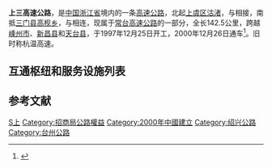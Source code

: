 {{中国高速公路信息框
| 编号 = G1522
| 名称 = 常台高速公路（沽渚 - 吴岙） 
| 路線簡稱 = 上三 
| 总里程 = 142
| 起點 = 上虞区沽渚枢纽
| 終點 = 三门县吴岙枢纽
| 已通车里程 = 142.5
| 始建日期 = 1997年12月25日
| 最近通车日期 = 2000年12月26日
}}
'''上三高速公路'''，是[[中国|中国]][[浙江省|浙江省]]境内的一条[[高速公路|高速公路]]，北起[[上虞区|上虞区]][[沽渚|沽渚]]，与{{China Expwy Name|G92}}相接，南抵[[三门县|三门县]][[高枧乡|高枧乡]]，与{{China Expwy Name|G15}}相连，现属于[[常台高速公路|常台高速公路]]的一部分，全长142.5公里，跨越[[嵊州市|嵊州市]]、[[新昌县|新昌县]]和[[天台县|天台县]]，于1997年12月25日开工，2000年12月26日通车<ref>{{Cite web |title=上三高速公路建成通车 |url=http://www.sx.gov.cn/art/2005/6/8/art_1462516_17007418.html |accessdate=2020-03-11 |work=www.sx.gov.cn |archive-date=2020-03-11 |archive-url=https://web.archive.org/web/20200311040916/http://www.sx.gov.cn/art/2005/6/8/art_1462516_17007418.html |dead-url=no }}</ref>。旧时称杭温高速。
== 互通枢纽和服务设施列表 ==
{{Start expwy exit box|place=1}}
{{Expwy exit item|type=H|index=194/195|dist start=194/195|name=沽渚|place=[[绍兴市|绍兴市]]<br/>[[上虞区|上虞区]]|place rows=6|highway connection={{China Expwy Name|G1522|[[嘉绍大桥|嘉绍大桥]]}}<br/>{{China Expwy Name|G92}}}}
{{Expwy exit item|type=EH|index=197|dist start=197|name=道墟|highway connection={{China Expwy Name|S24|P=Zhejiang}}|road connection={{中国国道名|329}}}}
{{Expwy exit item|type=E|index=201|dist start=201|name=东关|road connection={{中国国道名|104}}}}
{{Expwy exit item|type=E|index=206|dist start=206|name=蒿坝|road connection=春晖工业大道（{{中国国道名|104}}）}}
{{Expwy exit item|type=E|index=216|dist start=216|name=上浦|road connection={{中国国道名|104}}}}
{{Expwy exit item|type=E|index=225|dist start=225|name=章镇|road connection={{中国国道名|104}}<br/>新城路}}
{{Expwy exit item|type=S|index=|name=嵊州|place=[[绍兴市|绍兴市]]<br/>[[嵊州市|嵊州市]]|place rows=4}}
{{Expwy exit item|type=E|index=233|dist start=233|name=三界|road connection={{中国国道名|104}}}}
{{Expwy exit item|type=E|index=245|dist start=245|name=嵊州|road connection={{中国县道名|804|嵊州大道}}}}
{{Expwy exit item|type=H|index=255|dist start=255|name=嵊州|highway connection={{China Expwy Name|G1512}}}}
{{Expwy exit item|type=E|index=260|dist start=260|name=新昌|place=[[绍兴市|绍兴市]]<br/>[[新昌县|新昌县]]|place rows=4|road connection={{中国国道名|527}}}}
{{Expwy exit item|type=S|index=|name=新昌}}
{{Expwy exit item|type=E|name=新昌南|road connection={{中国县道名|602}}}}
{{Expwy exit item|type=E|index=287|dist start=287|name=双彩|road connection={{中国县道名|603}}}}
{{Expwy exit item|place=[[台州市|台州市]]<br/>[[天台县|天台县]]|place rows=4|type=E|index=298|dist start=298|name=白鹤|road connection={{中国国道名|104}}}}
{{Expwy exit item|type=E|index=311|dist start=311|name=天台|road connection=天台山西路<br/>九龙大道}}
{{Expwy exit item|type=S|index=|name=天台}}
{{Expwy exit item|type=E|index=329|dist start=329|name=洋头|road connection=天高线}}
{{Expwy exit item|type=H|index=339|dist start=339|name=吴岙|place=[[台州市|台州市]]<br/>[[三门县|三门县]]|place rows=1|highway connection={{China Expwy Name|G15}}}}
{{End expwy exit box|place=1}}

== 参考文献 ==
{{Reflist}}
{{浙江省高速公路}}

[[Category:浙江省高速公路|S上]]
[[Category:招商局公路權益|Category:招商局公路權益]]
[[Category:2000年中國建立|Category:2000年中國建立]]
[[Category:绍兴公路|Category:绍兴公路]]
[[Category:台州公路|Category:台州公路]]